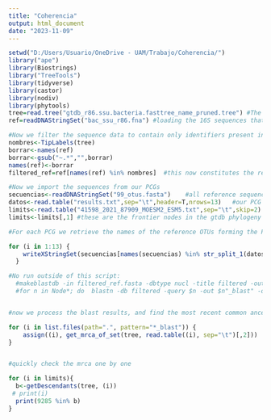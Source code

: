 ```yaml
---
title: "Coherencia"
output: html_document
date: "2023-11-09"
---
```



```r
setwd("D:/Users/Usuario/OneDrive - UAM/Trabajo/Coherencia/")
library("ape")
library(Biostrings)
library("TreeTools")
library(tidyverse)
library(castor)
library(nodiv)
library(phytools)
tree=read.tree("gtdb_r86.ssu.bacteria.fasttree_name_pruned.tree") #The named and pruned 16S tree from Parras $ Aguirre de Cárcer 2021 is loaded here
ref=readDNAStringSet("bac_ssu_r86.fna") #loading the 16S sequences that gave rise to the original tree

#Now we filter the sequence data to contain only identifiers present in the tree
nombres<-TipLabels(tree)
borrar<-names(ref)
borrar<-gsub("~.*","",borrar)
names(ref)<-borrar
filtered_ref=ref[names(ref) %in% nombres]  #this now constitutes the reference dataset

#Now we import the sequences from our PCGs
secuencias<-readDNAStringSet("99_otus.fasta")    #all reference sequences
datos<-read.table("results.txt",sep="\t",header=T,nrows=13)   #our PCG data
limits<-read.table("41598_2021_87909_MOESM2_ESM5.txt",sep="\t",skip=2)   #Parras & Aguirre coherence limits in 16S
limits<-limits[,1] #these are the frontier nodes in the gtdb phylogeny

#For each PCG we retrieve the names of the reference OTUs forming the PCG, then we sample the reference set for these sequences

for (i in 1:13) {
    writeXStringSet(secuencias[names(secuencias) %in% str_split_1(datos[(i),9], ";")], paste("Node_",datos[(i),1],sep=""))
  }

#No run outside of this script:
  #makeblastdb -in filtered_ref.fasta -dbtype nucl -title filtered -out filtered
  #for n in Node*; do  blastn -db filtered -query $n -out $n"_blast" -outfmt 6 -num_alignments 1 ; done


#now we process the blast results, and find the most recent common ancestor of the sequences arising from each PCG

for (i in list.files(path=".", pattern="*_blast")) {
    assign((i), get_mrca_of_set(tree, read.table((i), sep="\t")[,2]))
}


#quickly check the mrca one by one

for (i in limits){
  b<-getDescendants(tree, (i))
 # print(i)
  print(9285 %in% b)
}


```